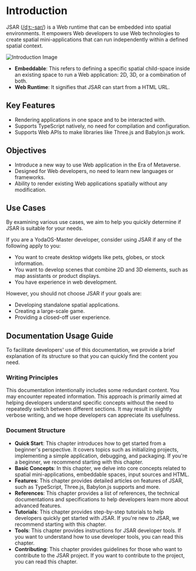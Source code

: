 # Introduction

JSAR ([/dʒ:-sar/](https://ipa-reader.xyz/?text=d%CA%92:-sar)) is a Web runtime that can be embedded into spatial environments. It empowers Web developers to use Web technologies to create spatial mini-applications that can run independently within a defined spatial context.

![Introduction Image](intro-subspace-in-deskstop.png)

- **Embeddable**: This refers to defining a specific spatial child-space inside an existing space to run a Web application: 2D, 3D, or a combination of both.
- **Web Runtime**: It signifies that JSAR can start from a HTML URL.

## Key Features

- Rendering applications in one space and to be interacted with.
- Supports TypeScript natively, no need for compilation and configuration.
- Supports Web APIs to make libraries like Three.js and Babylon.js work.

## Objectives

- Introduce a new way to use Web application in the Era of Metaverse.
- Designed for Web developers, no need to learn new languages or frameworks.
- Ability to render existing Web applications spatially without any modification.

## Use Cases

By examining various use cases, we aim to help you quickly determine if JSAR is suitable for your needs.

If you are a YodaOS-Master developer, consider using JSAR if any of the following apply to you:

- You want to create desktop widgets like pets, globes, or stock information.
- You want to develop scenes that combine 2D and 3D elements, such as map assistants or product displays.
- You have experience in web development.

However, you should not choose JSAR if your goals are:

- Developing standalone spatial applications.
- Creating a large-scale game.
- Providing a closed-off user experience.

## Documentation Usage Guide

To facilitate developers' use of this documentation, we provide a brief explanation of its structure so that you can quickly find the content you need.

### Writing Principles

This documentation intentionally includes some redundant content. You may encounter repeated information. This approach is primarily aimed at helping developers understand specific concepts without the need to repeatedly switch between different sections. It may result in slightly verbose writing, and we hope developers can appreciate its usefulness.

### Document Structure

- __Quick Start__: This chapter introduces how to get started from a beginner's perspective. It covers topics such as initializing projects, implementing a simple application, debugging, and packaging. If you're a beginner, we recommend starting with this chapter.
- __Basic Concepts__: In this chapter, we delve into core concepts related to spatial mini-applications, embeddable spaces, input sources and HTML.
- __Features__: This chapter provides detailed articles on features of JSAR, such as TypeScript, Three.js, Babylon.js supports and more.
- __References__: This chapter provides a list of references, the technical documentations and specifications to help developers learn more about advanced features.
- __Tutorials__: This chapter provides step-by-step tutorials to help developers quickly get started with JSAR. If you're new to JSAR, we recommend starting with this chapter.
- __Tools__: This chapter provides instructions for JSAR developer tools. If you want to understand how to use developer tools, you can read this chapter.
- __Contributing__: This chapter provides guidelines for those who want to contribute to the JSAR project. If you want to contribute to the project, you can read this chapter.

